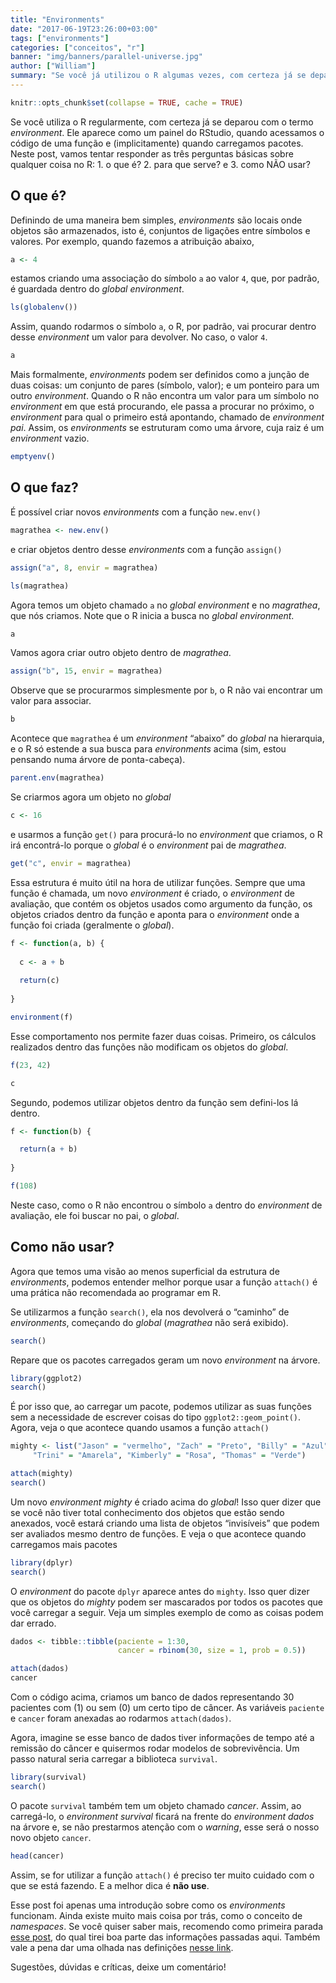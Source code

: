 ```yaml
---
title: "Environments"
date: "2017-06-19T23:26:00+03:00"
tags: ["environments"]
categories: ["conceitos", "r"]
banner: "img/banners/parallel-universe.jpg"
author: ["William"]
summary: "Se você já utilizou o R algumas vezes, com certeza já se deparou com o termo environment. Neste post, vamos tentar responder as três perguntas básicas para entendermos alguma coisa no R: 1. o que é? 2. para que serve? e 3. como NÃO usar?"
---
```


```r
knitr::opts_chunk$set(collapse = TRUE, cache = TRUE)
```


Se você utiliza o R regularmente, com certeza já se deparou com o termo *environment*. Ele aparece como um painel do RStudio, quando acessamos o código de uma função e (implicitamente) quando carregamos pacotes. Neste post, vamos tentar responder as três perguntas básicas sobre qualquer coisa no R: 1. o que é? 2. para que serve? e 3. como NÃO usar?

## O que é?

Definindo de uma maneira bem simples, *environments* são locais onde objetos são armazenados, isto é, conjuntos de ligações entre símbolos e valores. Por exemplo, quando fazemos a atribuição abaixo,

```r
a <- 4
```

estamos criando uma associação do símbolo `a` ao valor `4`, que, por padrão, é guardada dentro do *global environment*.

```r
ls(globalenv())
```

Assim, quando rodarmos o símbolo `a`, o R, por padrão, vai procurar dentro desse *environment* um valor para devolver. No caso, o valor `4`.

```r
a
```

Mais formalmente, *environments* podem ser definidos como a junção de duas coisas: um conjunto de pares (símbolo, valor); e um ponteiro para um outro *environment*. Quando o R não encontra um valor para um símbolo no *environment* em que está procurando, ele passa a procurar no próximo, o *environment* para qual o primeiro está apontando, chamado de *environment pai*. Assim, os *environments* se estruturam como uma árvore, cuja raiz é um *environment* vazio.

```r
emptyenv()
```

## O que faz?

É possível criar novos *environments* com a função `new.env()`

```r
magrathea <- new.env()
```

e criar objetos dentro desse *environments* com a função `assign()`

```r
assign("a", 8, envir = magrathea)
```

```r
ls(magrathea)
```

Agora temos um objeto chamado `a` no *global environment* e no *magrathea*, que nós criamos. Note que o R inicia a busca no *global environment*.

```r
a
```

Vamos agora criar outro objeto dentro de *magrathea*.

```r
assign("b", 15, envir = magrathea)
```

Observe que se procurarmos simplesmente por `b`, o R não vai encontrar um valor para associar.

```r
b
```

Acontece que `magrathea` é um *environment* "abaixo" do *global* na hierarquia, e o R só estende a sua busca para *environments* acima (sim, estou pensando numa árvore de ponta-cabeça).

```r
parent.env(magrathea)
```

Se criarmos agora um objeto no *global*

```r
c <- 16
```

e usarmos a função `get()` para procurá-lo no *environment* que criamos, o R irá encontrá-lo porque o *global* é o *environment* pai de *magrathea*.

```r
get("c", envir = magrathea)
```

Essa estrutura é muito útil na hora de utilizar funções. Sempre que uma função é chamada, um novo *environment* é criado, o *environment* de avaliação, que contém os objetos usados como argumento da função, os objetos criados dentro da função e aponta para o *environment* onde a função foi criada (geralmente o *global*).

```r
f <- function(a, b) {
  
  c <- a + b
  
  return(c)
  
}

environment(f)
```

Esse comportamento nos permite fazer duas coisas. Primeiro, os cálculos realizados dentro das funções não modificam os objetos do *global*.

```r
f(23, 42)

c
```

Segundo, podemos utilizar objetos dentro da função sem defini-los lá dentro.

```r
f <- function(b) { 

  return(a + b)
    
}

f(108)
```

Neste caso, como o R não encontrou o símbolo `a` dentro do *environment* de avaliação, ele foi buscar no pai, o *global*.

## Como não usar?

Agora que temos uma visão ao menos superficial da estrutura de *environments*, podemos entender melhor porque usar a função `attach()` é uma prática não recomendada ao programar em R. 

Se utilizarmos a função `search()`, ela nos devolverá o "caminho" de *environments*, começando do *global* (*magrathea* não será exibido). 

```r
search()
```


Repare que os pacotes carregados geram um novo *environment* na árvore.

```r
library(ggplot2)
search()
```

É por isso que, ao carregar um pacote, podemos utilizar as suas funções sem a necessidade de escrever coisas do tipo `ggplot2::geom_point()`. Agora, veja o que acontece quando usamos a função `attach()`

```r
mighty <- list("Jason" = "vermelho", "Zach" = "Preto", "Billy" = "Azul", 
     "Trini" = "Amarela", "Kimberly" = "Rosa", "Thomas" = "Verde")

attach(mighty)
search()
```

Um novo *environment mighty* é criado acima do *global*! Isso quer dizer que se você não tiver total conhecimento dos objetos que estão sendo anexados, você estará criando uma lista de objetos "invisíveis" que podem ser avaliados mesmo dentro de funções. E veja o que acontece quando carregamos mais pacotes

```r
library(dplyr)
search()
```

O *environment* do pacote `dplyr` aparece antes do `mighty`. Isso quer dizer que os objetos do *mighty* podem ser mascarados por todos os pacotes que você carregar a seguir. Veja um simples exemplo de como as coisas podem dar errado.


```r
dados <- tibble::tibble(paciente = 1:30, 
                        cancer = rbinom(30, size = 1, prob = 0.5))

attach(dados)
cancer
```

Com o código acima, criamos um banco de dados representando 30 pacientes com (1) ou sem (0) um certo tipo de câncer. As variáveis `paciente` e `cancer` foram anexadas ao rodarmos `attach(dados)`.

Agora, imagine se esse banco de dados tiver informações de tempo até a remissão do câncer e quisermos rodar modelos de sobrevivência. Um passo natural seria carregar a biblioteca `survival`.

```r
library(survival)
search()
```

O pacote `survival` também tem um objeto chamado *cancer*. Assim, ao carregá-lo, o *environment survival* ficará na frente do *environment dados* na árvore e, se não prestarmos atenção com o *warning*, esse será o nosso novo objeto `cancer`.

```r
head(cancer)
```

Assim, se for utilizar a função `attach()` é preciso ter muito cuidado com o que se está fazendo. E a melhor dica é **não use**.

Esse post foi apenas uma introdução sobre como os *environments* funcionam. Ainda existe muito mais coisa por trás, como o conceito de *namespaces*. Se você quiser saber mais, recomendo como primeira parada [esse post](https://www.r-bloggers.com/environments-in-r/), do qual tirei boa parte das informações passadas aqui. Também vale a pena dar uma olhada nas definições [nesse link](https://cran.r-project.org/doc/manuals/R-lang.html#Environment-objects).

Sugestões, dúvidas e críticas, deixe um comentário!
